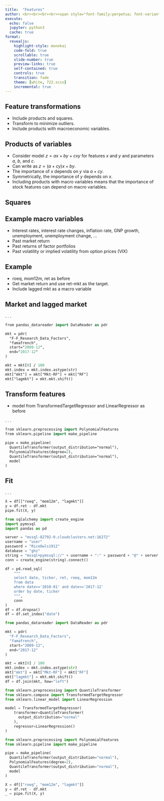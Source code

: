 ```yaml
---
title:  "Features"
author: <br><br><br><br><span style="font-family:perpetua; font-variant:small-caps; color:#606060;">Kerry Back</span><br><br><img src="RiceBusiness-transparent-logo-sm.png"  height=120>
execute:
  echo: false
  jupyter: python3
  cache: true
format: 
  revealjs:
    highlight-style: monokai
    code-fold: true
    scrollable: true
    slide-number: true
    preview-links: true
    self-contained: true
    controls: true
    transition: fade
    theme: [white, 722.scss]
    incremental: true
---
```


## Feature transformations

- Include products and squares.
- Transform to minimize outliers.
- Include products with macroeconomic variables.

## Products of variables

- Consider model $z = ax + by +cxy$
for features $x$ and $y$ and parameters $a$, $b$, and $c$.
- Can write as  $z = (a+cy)x + by$.
- The importance of $x$ depends on $y$ via $a+cy$.
- Symmetrically, the importance of $y$ depends on $x$.
- Including products with macro variables means that the importance of stock features can depend on macro variables.

## Squares


## Example macro variables

- Interest rates, interest rate changes, inflation rate, GNP growth, unemployment, unemployment change, ...
- Past market return
- Past returns of factor portfolios
- Past volatility or implied volatility from option prices (VIX)

## Example 

- roeq, mom12m, ret as before
- Get market return and use ret-mkt as the target.
- Include lagged mkt as a macro variable

## Market and lagged market

. . .

```.p
from pandas_datareader import DataReader as pdr

mkt = pdr(
  "F-F_Research_Data_Factors",
  "famafrench",
  start="2009-12",
  end="2017-12"
)

mkt = mkt[0] / 100
mkt.index = mkt.index.astype(str)
mkt["mkt"] = mkt["Mkt-RF"] + mkt["RF"]
mkt["lagmkt"] = mkt.mkt.shift()
```

## Transform features

- model from TransformedTargetRegressor and LinearRegressor as before

. . .

```.p
from sklearn.preprocessing import PolynomialFeatures
from sklearn.pipeline import make_pipeline

pipe = make_pipeline(
  QuantileTransformer(output_distribution="normal"),
  PolynomialFeatures(degree=2),
  QuantileTransformer(output_distribution="normal"),
  model
)
```

## Fit

. . .

```.p
X = df[["roeq", "mom12m", "lagmkt"]]
y = df.ret - df.mkt
pipe.fit(X, y)
```


```python
from sqlalchemy import create_engine
import pymssql
import pandas as pd

server = "mssql-82792-0.cloudclusters.net:16272"
username = "user"
password = "RiceOwls1912" 
database = "ghz"
string = "mssql+pymssql://" + username + ":" + password + "@" + server + "/" + database
conn = create_engine(string).connect()

df = pd.read_sql(
    """
    select date, ticker, ret, roeq, mom12m
    from data
    where date>='2010-01' and date<='2017-12'
    order by date, ticker
    """, 
    conn
)
df = df.dropna()
df = df.set_index("date")
```

```python
from pandas_datareader import DataReader as pdr

mkt = pdr(
  "F-F_Research_Data_Factors",
  "famafrench",
  start="2009-12",
  end="2017-12"
)

mkt = mkt[0] / 100
mkt.index = mkt.index.astype(str)
mkt["mkt"] = mkt["Mkt-RF"] + mkt["RF"]
mkt["lagmkt"] = mkt.mkt.shift()
df = df.join(mkt, how="left")
```

```python
from sklearn.preprocessing import QuantileTransformer
from sklearn.compose import TransformedTargetRegressor
from sklearn.linear_model import LinearRegression

model = TransformedTargetRegressor(
    transformer=QuantileTransformer(
      output_distribution="normal"
    ),
    regressor=LinearRegression()
)
```

```python
from sklearn.preprocessing import PolynomialFeatures
from sklearn.pipeline import make_pipeline

pipe = make_pipeline(
  QuantileTransformer(output_distribution="normal"),
  PolynomialFeatures(degree=2),
  QuantileTransformer(output_distribution="normal"),
  model
)

X = df[["roeq", "mom12m", "lagmkt"]]
y = df.ret - df.mkt
_ = pipe.fit(X, y)
```

